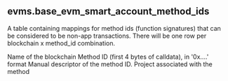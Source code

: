 ## evms.base_evm_smart_account_method_ids 
A table containing mappings for method ids (function signatures) that can be considered to be non-app transactions.  There will be one row per blockchain x method_id combination.


<ParamField path="blockchain">
Name of the blockchain
</ParamField>
<ParamField path="method_id">
Method ID (first 4 bytes of calldata), in &#x27;0x....&#x27; format
</ParamField>
<ParamField path="method_descriptor">
Manual descriptor of the method ID.
</ParamField>
<ParamField path="contract_project">
Project associated with the method
</ParamField>
